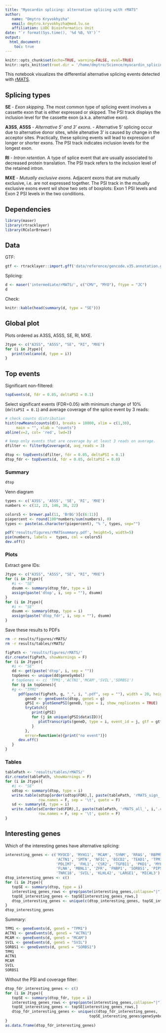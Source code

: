 ```yaml
---
title: "Myocardin splicing: alternative splicing with rMATS"
author:
   name: "Dmytro Kryvokhyzha"
   email: dmytro.kryvokhyzha@med.lu.se
   affiliation: LUDC Bioinformatics Unit
date: "`r format(Sys.time(), '%d %B, %Y')`"
output:
  html_document:    
    toc: true
---
```


```r
knitr::opts_chunk$set(echo=TRUE, warning=FALSE, eval=TRUE)
knitr::opts_knit$set(root.dir = '/home/dmytro/Science/myocardin_splicing_Ola_Karl/')
```

This notebook visualizes the differential alternative splicing events detected with 
[rMATS](http://rnaseq-mats.sourceforge.net/).

## Splicing types

**SE** - *Exon skipping*. The most common type of splicing event involves a
         cassette exon that is either expressed or skipped. The PSI track displays
         the inclusion level for the cassette exon (a.k.a. alternative exon).

**A3SS**, **A5SS** - *Alternative 5' and 3' exons*. - Alternative 5' splicing occur
         due to alternative donor sites, while altenative 3' is caused by change
         in the acceptor sites. Practically, these splicing events will lead to
         expression of longer or shorter exons. The PSI track indicates inclusion
         levels for the longest exon. 

**RI** - *Intron retention*. A type of splice event that are usually associated
         to decreased protein translation. The PSI track refers to the inclusion
         level of the retained intron.

**MXE** - *Mutually exclusive exons*. Adjacent exons that are mutually exclusive,
         i.e. are not expressed together. The PSI track in the mutually exclusive
         exons event wil show two sets of boxplots: Exon 1 PSI levels and Exon 2 PSI
         levels in the two conditions.
         
## Dependencies

```r
library(maser)
library(rtracklayer)
library(RColorBrewer)
```

## Data

GTF:

```r
gtf <- rtracklayer::import.gff('data/reference/gencode.v35.annotation.gtf.gz')
```

Splicing:

```r
d <- maser('intermediate/rMATS/', c("CMV", "MYO"), ftype = "JC")
d
```

Check:

```r
knitr::kable(head(summary(d, type = "SE")))
```

## Global plot

Plots ordered as A3SS, A5SS, SE, RI, MXE.

```r
Jtype <- c("A3SS", "A5SS", "SE", "RI", "MXE")
for (i in Jtype){
   print(volcano(d, type = i))
}
```

## Top events

Significant non-filtered:

```r
topEvents(d, fdr = 0.05, deltaPSI = 0.1)
```

Select significant events (FDR=0.05) with minimum change of 10% (`deltaPSI = 0.1`)
and average coverage of the splice event by 3 reads:

```r
# check counts distribution
hist(rowMeans(counts(d)), breaks = 10000, xlim = c(1,30),
     main = "", xlab = "counts")
abline(v=2, col= 'red', lwd=3)

# keep only events that are coverage by at least 3 reads on average.
dfilter <- filterByCoverage(d, avg_reads = 3)

dtop <- topEvents(dfilter, fdr = 0.05, deltaPSI = 0.1)
dtop_fdr <- topEvents(d, fdr = 0.05, deltaPSI = 0.0)
```

### Summary

```r
dtop
```

Venn diagram

```r
types <- c('A3SS', 'A5SS', 'SE', 'RI', 'MXE')
numbers <- c(12, 23, 146, 36, 22)

colors5 <- brewer.pal(11, 'BrBG')[c(6:11)]
piepercent <- round(100*numbers/sum(numbers), 0)
types <- paste(as.character(piepercent), "% ", types, sep="")

pdf('results/figures/rMATSsummary.pdf', height=5, width=5)
pie(numbers, labels =  types, col = colors5)
dev.off()
```

### Plots

Extract gene IDs:

```r
Jtype <- c("A3SS", "A5SS", "SE", "RI", "MXE")
for (i in Jtype){
   #i <- "SE"
   dsumm <- summary(dtop_fdr, type = i)
   assign(paste('dtop', i, sep = ""), dsumm)
}
for (i in Jtype){
   #i <- "SE"
   dsumm <- summary(dtop, type = i)
   assign(paste('dtop_fdr', i, sep = ""), dsumm)
}
```

Save these results to PDFs

```bash
rm -r results/figures/rMATS/
rm -r results/tables/rMATS/
```

```r
figPath <- 'results/figures/rMATS/'
dir.create(figPath, showWarnings = F)
for (i in Jtype){
   #i <- "SE"
   dd <- get(paste('dtop', i, sep = ""))
   topGenes <- unique(dd$geneSymbol)
   # topGenes <- c( 'TPM1','ACTN1','MCAM','SVIL','SORBS1')
   for (g in topGenes){
   #g <- "TPM1"
      pdf(paste(figPath, g, "_", i, ".pdf", sep = ""), width = 20, height = 7)
         geneD <- geneEvents(dtop, geneS = g)
         gPSI <- plotGenePSI(geneD, type = i, show_replicates = TRUE)
         tryCatch({
            print(gPSI)
            for (j in unique(gPSI$data$ID)){
               plotTranscripts(geneD, type = i, event_id = j, gtf = gtf)
            }
         },
         error=function(e){print("no event")})
      dev.off()
   }
}
```

### Tables

```r
tablePath <- 'results/tables/rMATS/'
dir.create(tablePath, showWarnings = F)
for (i in Jtype){
   #i <- "SE"
   sdtop <- summary(dtop, type = i)
   write.table(sdtop[order(sdtop$FDR),], paste(tablePath, 'rMATS_sign_', i,'.csv', sep = ""),
               row.names = F, sep = '\t', quote = F)
   sd <- summary(d, type = i)
   write.table(sd[order(sd$FDR),], paste(tablePath, 'rMATS_all_', i,'.csv', sep = ""),
               row.names = F, sep = '\t', quote = F)
}
```

## Interesting genes

Which of the interesting genes have alternative splicing:

```r
interesting_genes <- c('MYOCD', 'MYH11', 'MCAM', 'SYNM', 'RRAS', 'RBPMS', 'RBPMS2', 'KCNMB1',
                       'ACTN1', 'SMTN', 'NFIC', 'BICD2', 'TEAD1', 'TPM1', 'TPM2',
                       'PDLIM7', 'FHL1', 'CSR2', 'TGFB11', 'PKD1', 'MYL6', 'PDLIM5',
                       'FLNA', 'MBNL1', 'ZFR', 'FNBP1', 'SORBS1', 'PIP5K1C',
                       'TNRC18', 'SVIL', 'KLHL42', 'LARGE1', 'MICAL3')
dtop_interesting_genes <- c()
for (i in Jtype){
   topSE <- summary(dtop, type = i)
   interesting_genes_rows <- grep(paste(interesting_genes,collapse="|"), topSE$geneSymbol)
   topSE_interesting_genes <- topSE[interesting_genes_rows,]
   dtop_interesting_genes <- unique(c(dtop_interesting_genes, topSE_interesting_genes$geneSymbol))
}
dtop_interesting_genes
```

Summary:

```r
TPM1 <- geneEvents(d, geneS = "TPM1")
ACTN1 <- geneEvents(d, geneS = "ACTN1")
MCAM <- geneEvents(d, geneS = "MCAM")
SVIL <- geneEvents(d, geneS = "SVIL")
SORBS1 <- geneEvents(d, geneS = "SORBS1")
TPM1
ACTN1
MCAM
SVIL
SORBS1
```

Without the PSI and coverage filter:

```r
dtop_fdr_interesting_genes <- c()
for (i in Jtype){
   topSE <- summary(dtop_fdr, type = i)
   interesting_genes_rows <- grep(paste(interesting_genes,collapse="|"), topSE$geneSymbol)
   topSE_interesting_genes <- topSE[interesting_genes_rows,]
   dtop_fdr_interesting_genes <- unique(c(dtop_fdr_interesting_genes,
                                      topSE_interesting_genes$geneSymbol))
}
as.data.frame(dtop_fdr_interesting_genes)
```

